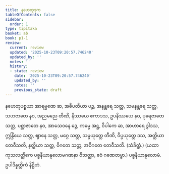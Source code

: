 ```yaml
---
title: နဟေတုဒုက
tableOfContents: false
sidebar:
  order: 1
type: tipitaka
basket: ab
book: p1-1
review:
  current: review
  updated: '2025-10-23T09:20:57.746240'
  updated_by: ''
  notes: ''
  history:
  - state: review
    date: '2025-10-23T09:20:57.746240'
    updated_by: ''
    notes: ''
    previous_state: draft
---
```



<ReviewStatus review={frontmatter.review} showDetails={true} />

<HypothesisAnnotation frontmatter={frontmatter} />

<DynamicBreadcrumb />

<Division number="95" book="p1-1" e="ch" v="36" p="440">

<Paragraph number="2802" book="p1-1">
နဟေတုပစ္စယာ အာရမ္မဏေ ဆ, အဓိပတိယာ ပဉ္စ, အနန္တရေ သတ္တ, သမနန္တရေ သတ္တ, သဟဇာတေ နဝ, အညမညေ တီဏိ, နိဿယေ ဧကာဒသ, ဥပနိဿယေ နဝ, ပုရေဇာတေ သတ္တ, ပစ္ဆာဇာတေ နဝ, အာသေဝနေ ဒွေ, ကမ္မေ အဋ္ဌ, ဝိပါကေ ဆ, အာဟာရေ ဒွါဒသ, ဣန္ဒြိယေ သတ္တ, ဈာနေ သတ္တ, မဂ္ဂေ သတ္တ, သမ္ပယုတ္တေ တီဏိ, ဝိပ္ပယုတ္တေ ဒသ, အတ္ထိယာ တေဝီသတိ, နတ္ထိယာ သတ္တ, ဝိဂတေ သတ္တ, အဝိဂတေ တေဝီသတိ. (သံခိတ္တံ.)
</Paragraph>

<Paragraph number="2803" book="p1-1">
(ယထာ ကုသလတ္တိကေ ပစ္စနီယာနုလောမဂဏနာ ဝိဘတ္တာ, ဧဝံ ဂဏေတဗ္ဗာ.)

</Paragraph>
</Division>

<Paragraph number="2804" type="center" book="p1-1">
ပစ္စနီယာနုလောမံ.



</Paragraph>

<Paragraph number="2805" type="center" book="p1-1">
ဥပါဒိန္နတ္တိကံ နိဋ္ဌိတံ.
</Paragraph>